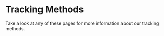 
# Tracking Methods

Take a look at any of these pages for more information about our tracking methods.

<Cards>
  <Cards.Card icon title="Choosing the Right Method" href="/docs/tracking-methods/choosing-the-right-method" />
  <Cards.Card icon title="List of Supported SDKs" href="/docs/tracking-methods/sdks" />
  <Cards.Card icon title="Data Warehouse" href="/docs/tracking-methods/data-warehouse" />
  <Cards.Card icon title="List of Integrations with Tracking" href="/docs/tracking-methods/integrations" />
  <Cards.Card icon title="All about Identity Management" href="/docs/tracking-methods/id-management" />
</Cards>
